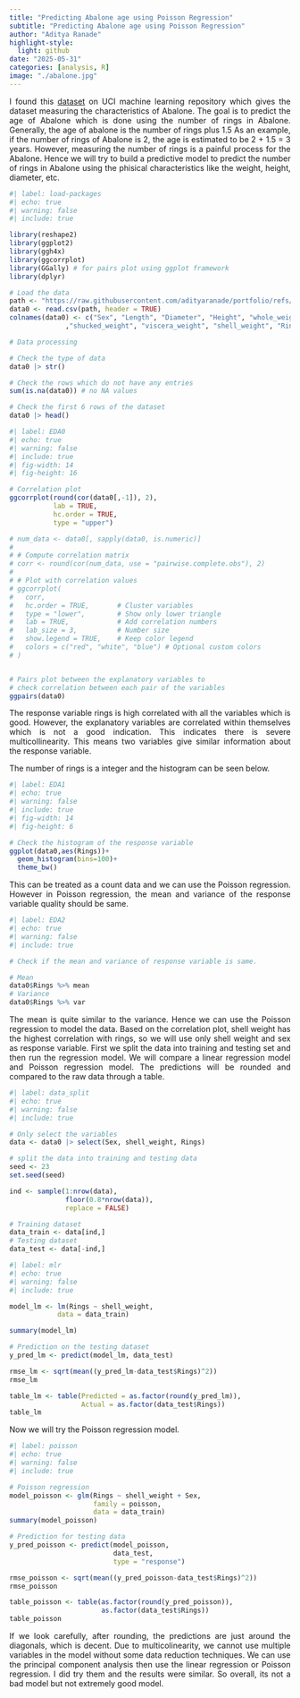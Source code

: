 ```yaml
---
title: "Predicting Abalone age using Poisson Regression"
subtitle: "Predicting Abalone age using Poisson Regression"
author: "Aditya Ranade"
highlight-style:
  light: github
date: "2025-05-31"
categories: [analysis, R]
image: "./abalone.jpg"
---
```


::: {style="text-align: justify"}
I found this [dataset](https://archive.ics.uci.edu/dataset/1/abalone) on UCI machine learning repository which gives the dataset measuring the characteristics of Abalone. The goal is to predict the age of Abalone which is done using the number of rings in Abalone. Generally, the age of abalone is the number of rings plus 1.5 As an example, if the number of rings of Abalone is 2, the age is estimated to be 2 + 1.5 = 3 years. However, measuring the number of rings is a painful process for the Abalone. Hence we will try to build a predictive model to predict the number of rings in Abalone using the phisical characteristics like the weight, height, diameter, etc.
:::

```r
#| label: load-packages
#| echo: true
#| warning: false
#| include: true

library(reshape2)
library(ggplot2)
library(ggh4x)
library(ggcorrplot)
library(GGally) # for pairs plot using ggplot framework
library(dplyr)

# Load the data
path <- "https://raw.githubusercontent.com/adityaranade/portfolio/refs/heads/main/abalone/abalone.data"
data0 <- read.csv(path, header = TRUE)
colnames(data0) <- c("Sex", "Length", "Diameter", "Height", "whole_weight"
              ,"shucked_weight", "viscera_weight", "shell_weight", "Rings")

# Data processing

# Check the type of data
data0 |> str()

# Check the rows which do not have any entries
sum(is.na(data0)) # no NA values

# Check the first 6 rows of the dataset
data0 |> head()
```

```r
#| label: EDA0
#| echo: true
#| warning: false
#| include: true
#| fig-width: 14
#| fig-height: 16

# Correlation plot
ggcorrplot(round(cor(data0[,-1]), 2), 
           lab = TRUE,
           hc.order = TRUE,
           type = "upper")

# num_data <- data0[, sapply(data0, is.numeric)]
# 
# # Compute correlation matrix
# corr <- round(cor(num_data, use = "pairwise.complete.obs"), 2)
# 
# # Plot with correlation values
# ggcorrplot(
#   corr,
#   hc.order = TRUE,       # Cluster variables
#   type = "lower",        # Show only lower triangle
#   lab = TRUE,            # Add correlation numbers
#   lab_size = 3,          # Number size
#   show.legend = TRUE,    # Keep color legend
#   colors = c("red", "white", "blue") # Optional custom colors
# )


# Pairs plot between the explanatory variables to 
# check correlation between each pair of the variables
ggpairs(data0)
```

::: {style="text-align: justify"}
The response variable rings is high correlated with all the variables which is good. However, the explanatory variables are correlated within themselves which is not a good indication. This indicates there is severe multicollinearity. This means two variables give similar information about the response variable.

The number of rings is a integer and the histogram can be seen below.
:::

```r
#| label: EDA1
#| echo: true
#| warning: false
#| include: true
#| fig-width: 14
#| fig-height: 6

# Check the histogram of the response variable
ggplot(data0,aes(Rings))+
  geom_histogram(bins=100)+
  theme_bw()
```

::: {style="text-align: justify"}
This can be treated as a count data and we can use the Poisson regression. However in Poisson regression, the mean and variance of the response variable quality should be same.
:::

```r
#| label: EDA2
#| echo: true
#| warning: false
#| include: true

# Check if the mean and variance of response variable is same.

# Mean
data0$Rings %>% mean
# Variance
data0$Rings %>% var
```

::: {style="text-align: justify"}
The mean is quite similar to the variance. Hence we can use the Poisson regression to model the data. Based on the correlation plot, shell weight has the highest correlation with rings, so we will use only shell weight and sex as response variable. First we split the data into training and testing set and then run the regression model. We will compare a linear regression model and Poisson regression model. The predictions will be rounded and compared to the raw data through a table.
:::

```r
#| label: data_split
#| echo: true
#| warning: false
#| include: true

# Only select the variables
data <- data0 |> select(Sex, shell_weight, Rings)

# split the data into training and testing data
seed <- 23
set.seed(seed)

ind <- sample(1:nrow(data),
              floor(0.8*nrow(data)),
              replace = FALSE)

# Training dataset
data_train <- data[ind,]
# Testing dataset
data_test <- data[-ind,]
```

```r
#| label: mlr
#| echo: true
#| warning: false
#| include: true

model_lm <- lm(Rings ~ shell_weight,
            data = data_train)

summary(model_lm)

# Prediction on the testing dataset
y_pred_lm <- predict(model_lm, data_test)

rmse_lm <- sqrt(mean((y_pred_lm-data_test$Rings)^2))
rmse_lm

table_lm <- table(Predicted = as.factor(round(y_pred_lm)),
                  Actual = as.factor(data_test$Rings))
table_lm
```

::: {style="text-align: justify"}
Now we will try the Poisson regression model.
:::

```r
#| label: poisson
#| echo: true
#| warning: false
#| include: true

# Poisson regression
model_poisson <- glm(Rings ~ shell_weight + Sex, 
                     family = poisson,
                     data = data_train)
summary(model_poisson)

# Prediction for testing data
y_pred_poisson <- predict(model_poisson, 
                          data_test,
                          type = "response")

rmse_poisson <- sqrt(mean((y_pred_poisson-data_test$Rings)^2))
rmse_poisson

table_poisson <- table(as.factor(round(y_pred_poisson)),
                       as.factor(data_test$Rings))
table_poisson
```

::: {style="text-align: justify"}
If we look carefully, after rounding, the predictions are just around the diagonals, which is decent. Due to multicolinearity, we cannot use multiple variables in the model without some data reduction techniques. We can use the principal component analysis then use the linear regression or Poisson regression. I did try them and the results were similar. So overall, its not a bad model but not extremely good model.
:::

